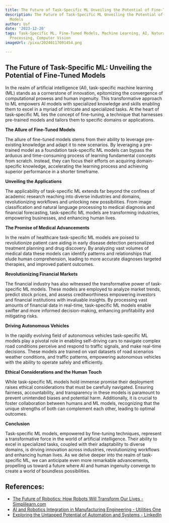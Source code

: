 ```yaml
---
title: The Future of Task-Specific ML Unveiling the Potential of Fine-Tuned Models
description: The Future of Task-Specific ML Unveiling the Potential of Fine-Tuned
  Models
author: Usf
date: '2023-12-20'
tags: Task-Specific ML, Fine-Tuned Models, Machine Learning, AI, Natural Language
  Processing, Computer Vision
imageUrl: /pixa/20240117091454.png

---
```

## The Future of Task-Specific ML: Unveiling the Potential of Fine-Tuned Models

In the realm of artificial intelligence (AI), task-specific machine learning (ML) stands as a cornerstone of innovation, epitomizing the convergence of computational prowess and human  ingenuity. This  transformative approach to ML empowers  AI models  with specialized knowledge and skills enabling them to excel in a myriad of intricate and specialized tasks. At the  heart of task-specific ML lies the concept of fine-tuning, a technique that harnesses pre-trained models and tailors them to specific domains or applications.

**The  Allure of  Fine-Tuned Models**

The  allure of fine-tuned models stems from their ability to leverage pre-existing knowledge and adapt it to new scenarios. By leveraging a pre-trained model  as a foundation task-specific  ML models can bypass the arduous and time-consuming process of learning fundamental concepts from scratch. Instead, they can focus their efforts on acquiring domain-specific knowledge, accelerating the learning process and achieving superior performance in a shorter timeframe.

**Unveiling the Applications**

The applicability of task-specific ML extends far beyond the confines of academic research reaching into diverse industries and domains, revolutionizing workflows and unlocking new possibilities. From image classification and  natural language  processing to medical diagnosis and  financial forecasting, task-specific ML models are transforming industries, empowering businesses, and enhancing  human lives.

**The Promise of Medical Advancements**

In the  realm of healthcare task-specific  ML  models are poised  to revolutionize patient care aiding in early disease detection personalized  treatment planning and drug discovery. By analyzing vast volumes of medical data  these models can  identify  patterns and relationships that elude human comprehension, leading to more accurate diagnoses targeted therapies, and improved patient  outcomes.

**Revolutionizing Financial Markets**

The financial industry has also witnessed the transformative power of task-specific ML models. These models are employed  to analyze market trends, predict stock prices, and assess creditworthiness empowering investors and financial institutions with invaluable insights. By processing vast amounts of financial data in real-time, task-specific ML models enable swifter  and more informed decision-making,  enhancing profitability and  mitigating  risks.

**Driving Autonomous Vehicles**

In the  rapidly evolving  field of autonomous vehicles task-specific ML models play a pivotal role in enabling self-driving cars to navigate complex road conditions perceive  and respond to  traffic signals, and make real-time decisions. These models are trained on vast datasets of road scenarios weather conditions, and traffic patterns,  empowering autonomous  vehicles with the  ability to operate safely and  efficiently.

**Ethical Considerations and the Human Touch**

While task-specific ML models  hold immense promise their deployment raises ethical considerations that must  be carefully navigated. Ensuring fairness, accountability, and transparency in these  models is paramount to  prevent  unintended biases and potential harm. Additionally, it is crucial to foster  collaboration between humans and ML models, recognizing that the unique strengths of both can complement each other, leading to optimal outcomes.

**Conclusion**

Task-specific ML models, empowered by fine-tuning techniques, represent a transformative force  in the world  of artificial intelligence. Their ability to excel in  specialized tasks, coupled with their adaptability to diverse domains, is  driving innovation across industries, revolutionizing workflows and enhancing human lives. As  we delve deeper into the realm of task-specific ML, we can anticipate even more remarkable advancements,  propelling us  toward a future where AI and human ingenuity converge to  create a  world of boundless  possibilities.

## References:
- [The Future of Robotics: How Robots Will Transform Our Lives - Simplilearn.com](https://www.simplilearn.com/future-of-robotics-article)
- [AI and Robotics Integration in Manufacturing Engineering - Utilities One](https://utilitiesone.com/ai-and-robotics-integration-in-manufacturing-engineering)
- [Exploring the Untapped Potential of Automation and Systems - LinkedIn](https://www.linkedin.com/pulse/exploring-untapped-potential-automation-systems-kunal-parnami-eehcf)
